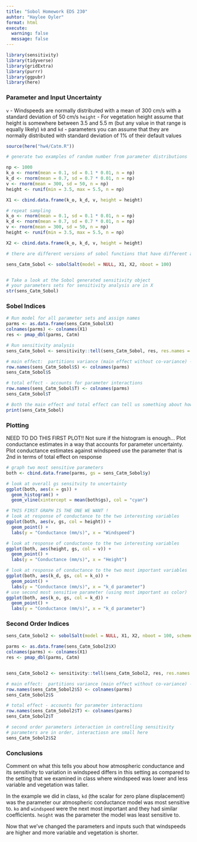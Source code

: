 ```yaml
---
title: "Sobol Homework EDS 230"
auhtor: "Haylee Oyler"
format: html
execute: 
  warning: false
  message: false
---
```


```r
library(sensitivity)
library(tidyverse)
library(gridExtra)
library(purrr)
library(ggpubr)
library(here)
```

### Parameter and Input Uncertainty
`v` - Windspeeds are normally distributed with a mean of 300 cm/s with a standard deviation of 50 cm/s
`height` - For vegetation height assume that height is somewhere between 3.5 and 5.5 m (but any value in that range is equally likely)
`k0` and `kd` - parameters you can assume that they are normally distributed with standard deviation of 1% of their default values

```r
source(here("hw4/Catm.R"))

# generate two examples of random number from parameter distributions

np <- 1000
k_o <- rnorm(mean = 0.1, sd = 0.1 * 0.01, n = np)
k_d <- rnorm(mean = 0.7, sd = 0.7 * 0.01, n = np)
v <- rnorm(mean = 300, sd = 50, n = np)
height <- runif(min = 3.5, max = 5.5, n = np)

X1 <- cbind.data.frame(k_o, k_d, v, height = height)

# repeat sampling
k_o <- rnorm(mean = 0.1, sd = 0.1 * 0.01, n = np)
k_d <- rnorm(mean = 0.7, sd = 0.7 * 0.01, n = np)
v <- rnorm(mean = 300, sd = 50, n = np)
height <- runif(min = 3.5, max = 5.5, n = np)

X2 <- cbind.data.frame(k_o, k_d, v, height = height)

# there are different versions of sobol functions that have different approaches for estimating parameters and indices, we use an approach implemented by jansen

sens_Catm_Sobol <- sobolSalt(model = NULL, X1, X2, nboot = 100)


# Take a look at the Sobol generated sensitivity object
# your parameters sets for sensitivity analysis are in X
str(sens_Catm_Sobol)
```


### Sobel Indices

```r
# Run model for all parameter sets and assign names
parms <- as.data.frame(sens_Catm_Sobol$X)
colnames(parms) <- colnames(X1)
res <- pmap_dbl(parms, Catm)

# Run sensitivity analysis
sens_Catm_Sobol <- sensitivity::tell(sens_Catm_Sobol, res, res.names = "ga")

# main effect:  partitions variance (main effect without co-variance) - sums approximately to one
row.names(sens_Catm_Sobol$S) <- colnames(parms)
sens_Catm_Sobol$S

# total effect - accounts for parameter interactions
row.names(sens_Catm_Sobol$T) <- colnames(parms)
sens_Catm_Sobol$T

# Both the main effect and total effect can tell us something about how the parameter influences results
print(sens_Catm_Sobol)
```

### Plotting
NEED TO DO THIS FIRST PLOT!! Not sure if the histogram is enough...
Plot conductance estimates in a way that accounts for parameter uncertainty. 
Plot conductance estimates against windspeed use the parameter that is 2nd in terms of total effect on response
```r
# graph two most sensitive parameters
both <- cbind.data.frame(parms, gs = sens_Catm_Sobol$y)

# look at overall gs sensitvity to uncertainty
ggplot(both, aes(x = gs)) +
  geom_histogram() +
  geom_vline(xintercept = mean(both$gs), col = "cyan")

# THIS FIRST GRAPH IS THE ONE WE WANT ! 
# look at response of conductance to the two interesting variables
ggplot(both, aes(v, gs, col = height)) +
  geom_point() +
  labs(y = "Conductance (mm/s)", x = "Windspeed")

# look at response of conductance to the two interesting variables
ggplot(both, aes(height, gs, col = v)) +
  geom_point() +
  labs(y = "Conductance (mm/s)", x = "Height")

# look at response of conductance to the two most important variables
ggplot(both, aes(k_d, gs, col = k_o)) +
  geom_point() +
  labs(y = "Conductance (mm/s)", x = "k_d parameter")
# use second most sensitive parameter (using most important as color)
ggplot(both, aes(k_o, gs, col = k_d)) +
  geom_point() +
  labs(y = "Conductance (mm/s)", x = "k_d parameter")
```

### Second Order Indices

```r
sens_Catm_Sobol2 <- sobolSalt(model = NULL, X1, X2, nboot = 100, scheme = "B")

parms <- as.data.frame(sens_Catm_Sobol2$X)
colnames(parms) <- colnames(X1)
res <- pmap_dbl(parms, Catm)


sens_Catm_Sobol2 <- sensitivity::tell(sens_Catm_Sobol2, res, res.names = "ga")

# main effect:  partitions variance (main effect without co-variance) - sums approximately to one
row.names(sens_Catm_Sobol2$S) <- colnames(parms)
sens_Catm_Sobol2$S

# total effect - accounts for parameter interactions
row.names(sens_Catm_Sobol2$T) <- colnames(parms)
sens_Catm_Sobol2$T

# second order parameters interaction in controlling sensitivity
# parameters are in order, interactiosn are small here
sens_Catm_Sobol2$S2
```

### Conclusions
Comment on what this tells you about how atmospheric conductance and its sensitivity to variation in windspeed differs in this setting as compared to the setting that we examined in class where windspeed was lower and less variable and vegetation was taller.

In the example we did in class, `kd` (the scalar for zero plane displacement) was the parameter our atmospheric conductance model was most sensitive to. `ko` and `windspeed` were the next most important and they had similar coefficients. `height` was the parameter the model was least sensitive to. 

Now that we've changed the parameters and inputs such that windspeeds are higher and more variable and vegetation is shorter. 
